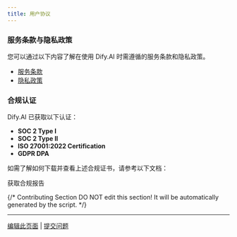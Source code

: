 ```yaml
---
title: 用户协议
---
```


### 服务条款与隐私政策

您可以通过以下内容了解在使用 Dify.AI 时需遵循的服务条款和隐私政策。

* [服务条款](https://dify.ai/terms)
* [隐私政策](https://dify.ai/privacy)

### 合规认证

Dify.AI 已获取以下认证：

* **SOC 2 Type I**
* **SOC 2 Type II**
* **ISO 27001:2022 Certification**
* **GDPR DPA**

如需了解如何下载并查看上述合规证书，请参考以下文档：

<Card title="get-compliance-report.md" icon="link" href="./get-compliance-report">
  获取合规报告
</Card>

{/*
Contributing Section
DO NOT edit this section!
It will be automatically generated by the script.
*/}

---

[编辑此页面](https://github.com/langgenius/dify-docs/edit/main/zh-hans/policies/agreement/README.mdx) | [提交问题](https://github.com/langgenius/dify-docs/issues/new?title=文档问题%3A%20&body=%23%23%20问题描述%0A%3C%21--%20请简要描述您发现的问题%20--%3E%0A%0A%23%23%20页面链接%0Ahttps%3A%2F%2Fgithub.com%2Flanggenius%2Fdify-docs%2Fblob%2Fmain%2Fzh-hans/policies/agreement%2FREADME.mdx%0A%0A%23%23%20建议修改%0A%3C%21--%20如果有具体的修改建议，请在此说明%20--%3E%0A%0A%3C%21--%20感谢您对文档质量的关注！%20--%3E)

